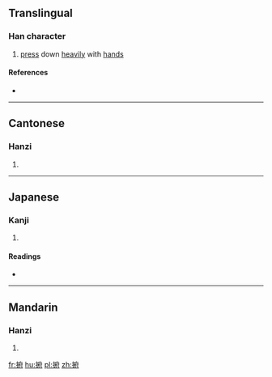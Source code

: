 ==Translingual==

===Han character===
{{Han char|rn=64|rad=手|as=08|sn=11|four=|canj=手戈人戈 (QIOI)|ids=⿰[[扌]][[府]]}}

# [[press]] down [[heavily]] with [[hand]]s

====References====
* {{Han ref|kx=0435.060|dkj=12198|dj=0784.230|hdz=31904.010|uh=636C|ud=25452}}

----

==Cantonese==

===Hanzi===
{{yue-hanzi|jyut=[[fu2]]|y=fu2}}

# {{defn|lang=yue|sort=手08}}

----

==Japanese==

===Kanji===
{{ja-kanji|grade=|rs=手08}}

# {{defn|lang=ja|sort=手08}}

====Readings====
* {{ja-readings|on=[[ふ]] (fu), [[ほう]] (hō)|kun=[[なでる]] (naderu)}}

----

==Mandarin==

===Hanzi===
{{cmn-hanzi|pin=[[fǔ]] ([[fu3]])|wg=fu<sup>3</sup>}}

# {{defn|lang=cmn|sort=手08}}

[[fr:捬]]
[[hu:捬]]
[[pl:捬]]
[[zh:捬]]
